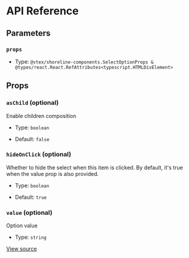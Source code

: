 # API Reference

## Parameters

### `props`

- Type: `@vtex/shoreline-components.SelectOptionProps & @types/react.React.RefAttributes<typescript.HTMLDivElement>`

## Props

### `asChild` (optional)

Enable children composition

- Type: `boolean`

- Default: `false`

### `hideOnClick` (optional)

Whether to hide the select when this item is clicked. By default, it's true when the value prop is also provided.

- Type: `boolean`

- Default: `true`

### `value` (optional)

Option value

- Type: `string`

[View source](https://github.com/vtex/shoreline/blob/4b310ee4d/packages/components/src/select/select-option.tsx#L8)
